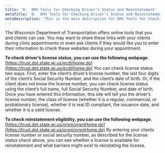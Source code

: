```yaml
---
title: '8.	DMV Tools for Checking Driver’s Status and Reinstatement'
metaTitle: '8.	DMV Tools for Checking Driver’s Status and Reinstatement'
metaDescription: 'This is the meta description for DMV Tools for Checking Driver’s Status and Reinstatement'
---
```


The Wisconsin Department of Transportation offers online tools that you and clients can use. You may want to share these links with your clients during clinic appointments or even ask clients if they would like you to enter their information to check these websites during your appointment.

**To check driver’s license status, you can use the following webpage**. [https://trust.dot.state.wi.us/ecdl/home.do](https://trust.dot.state.wi.us/ecdl/home.do) You can check license status two ways. First, enter the client’s driver’s license number, the last four digits of the client’s Social Security Number, and the client’s date of birth. Or, if the client does not know the license number, you can check license status using the client’s full name, full Social Security Number, and date of birth. Once you have entered this information, this site will tell you the driver’s license number, the class of license (whether it is a regular, commercial, or probationary license), whether it is real ID compliant, the issuance date, and whether it is a valid license.

**To check reinstatement eligibility, you can use the following webpage.** [https://trust.dot.state.wi.us/orsm/orsmHome.do](https://trust.dot.state.wi.us/orsm/orsmHome.do) By entering your clients license number or social security number, as described for the license status check above, you can see whether a license is available for reinstatement and what barriers might exist to reinstating the license.


